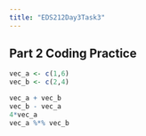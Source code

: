 ```yaml
---
title: "EDS212Day3Task3"
---
```


## Part 2 Coding Practice

```r
vec_a <- c(1,6)
vec_b <- c(2,4)

vec_a + vec_b
vec_b - vec_a
4*vec_a
vec_a %*% vec_b
```
